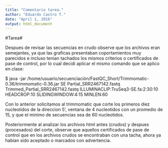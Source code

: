 ```yaml
---
title: "Comentario tarea."
author: "Eduardo Castro T."
date: "April 1, 2016"
output: html_document
---
```


#Tarea#

Despues de revisar las secuencias en crudo observe que los archivos eran semejantes, ya que las graficas presentaban coportamientos muy parecidos e incluso tenian tachados los mismos criterios o certificados de pase de control, por lo cual decidi aplicar el mismo comando que se aplico en clase:

$ java -jar /home/usuario/secuenciación/FastQC_Short/Trimmomatic-0.36/trimmomatic-0.36.jar SE Partial_SRR2467142.fastq Trimmed_Partial_SRR2467142.fastq ILLUMINACLIP:TruSeq3-SE.fa:2:30:10 HEADCROP:10 SLIDINGWINDOW:4:15 MINLEN:60


Con lo anterior solicitamos al trimmomatic que corte los primeros diez nucleotidos de la direccion 5', ventana de 4 nucleotidos con un promedio de 15, y que el minimo de secuencias sea de 60 nucleotidos. 


Posteriormente al analizar los archivos html antes (crudos) y despues (procesados) del corte, observe que aquellos certificados de pase de control que en los archivos crudos se encontraban con una tacha, ahora ya habian sido aceptado o marcados con advertencia. 